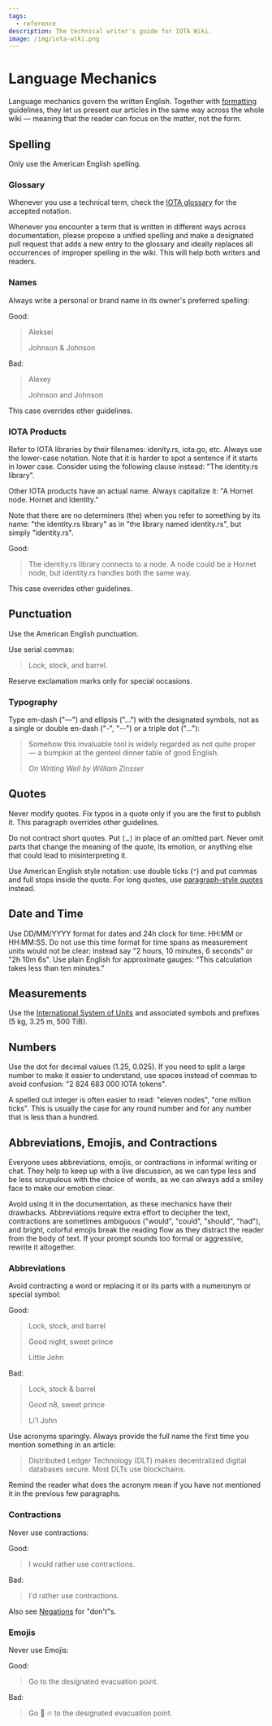 ```yaml
---
tags:
  - reference
description: The technical writer's guide for IOTA Wiki.
image: /img/iota-wiki.png
---
```


# Language Mechanics

Language mechanics govern the written English. Together with [formatting](./formatting.md) guidelines, they let us present our articles in the same way across the whole wiki — meaning that the reader can focus on the matter, not the form.

## Spelling

Only use the American English spelling.

### Glossary

Whenever you use a technical term, check the [IOTA glossary](/learn/glossary) for the accepted notation.

Whenever you encounter a term that is written in different ways across documentation, please propose a unified spelling and make a designated pull request that adds a new entry to the glossary and ideally replaces all occurrences of improper spelling in the wiki. This will help both writers and readers.

### Names

Always write a personal or brand name in its owner's preferred spelling:

Good:

> Aleksei
>
> Johnson & Johnson

Bad:

> Alexey
>
> Johnson and Johnson

This case overrides other guidelines.

### IOTA Products

Refer to IOTA libraries by their filenames: idenity.rs, iota.go, etc. Always use the lower-case notation. Note that it is harder to spot a sentence if it starts in lower case. Consider using the following clause instead: "The identity.rs library".

Other IOTA products have an actual name. Always capitalize it: "A Hornet node. Hornet and Identity."

Note that there are no determiners (the) when you refer to something by its name: "the identity.rs library" as in "the library named identity.rs", but simply "identity.rs".

Good:

> The identity.rs library connects to a node. A node could be a Hornet node, but identity.rs handles both the same way.

This case overrides other guidelines.

## Punctuation

Use the American English punctuation.

Use serial commas:

> Lock, stock, and barrel.

Reserve exclamation marks only for special occasions.

### Typography

Type em-dash ("—") and ellipsis ("…") with the designated symbols, not as a single or double en-dash ("-", "--") or a triple dot ("..."):

> Somehow this invaluable tool is widely regarded as not quite proper — a bumpkin at the genteel dinner table of good English.
>
> _On Writing Well by William Zinsser_

## Quotes

Never modify quotes. Fix typos in a quote only if you are the first to publish it. This paragraph overrides other guidelines.

Do not contract short quotes. Put `[…]` in place of an omitted part. Never omit parts that change the meaning of the quote, its emotion, or anything else that could lead to misinterpreting it.

Use American English style notation: use double ticks (`"`) and put commas and full stops inside the quote. For long quotes, use [paragraph-style quotes](./formatting.md#paragraph-quotes) instead.

## Date and Time

Use DD/MM/YYYY format for dates and 24h clock for time: HH:MM or HH:MM:SS. Do not use this time format for time spans as measurement units would not be clear: instead say "2 hours, 10 minutes, 6 seconds" or "2h 10m 6s". Use plain English for approximate gauges: "This calculation takes less than ten minutes."

## Measurements

Use the [International System of Units](https://www.bipm.org/en/measurement-units) and associated symbols and prefixes (5 kg, 3.25 m, 500 TiB).

## Numbers

Use the dot for decimal values (1.25, 0.025). If you need to split a large number to make it easier to understand, use spaces instead of commas to avoid confusion: "2 824 683 000 IOTA tokens".

A spelled out integer is often easier to read: "eleven nodes", "one million ticks". This is usually the case for any round number and for any number that is less than a hundred.

## Abbreviations, Emojis, and Contractions

Everyone uses abbreviations, emojis, or contractions in informal writing or chat. They help to keep up with a live discussion, as we can type less and be less scrupulous with the choice of words, as we can always add a smiley face to make our emotion clear.

Avoid using it in the documentation, as these mechanics have their drawbacks. Abbreviations require extra effort to decipher the text, contractions are sometimes ambiguous ("would", "could", "should", "had"), and bright, colorful emojis break the reading flow as they distract the reader from the body of text. If your prompt sounds too formal or aggressive, rewrite it altogether.

### Abbreviations

Avoid contracting a word or replacing it or its parts with a numeronym or special symbol:

Good:

> Lock, stock, and barrel
>
> Good night, sweet prince
>
> Little John

Bad:

> Lock, stock & barrel
>
> Good n8, sweet prince
>
> Li'l John

Use acronyms sparingly. Always provide the full name the first time you mention something in an article:

> Distributed Ledger Technology (DLT) makes decentralized digital databases secure. Most DLTs use blockchains.

Remind the reader what does the acronym mean if you have not mentioned it in the previous few paragraphs.

### Contractions

Never use contractions:

Good:

> I would rather use contractions.

Bad:

> I'd rather use contractions.

Also see [Negations](./form.md#negations) for "don't"s.

### Emojis

Never use Emojis:

Good:

> Go to the designated evacuation point.

Bad:

> Go :runner: :fire: to the designated evacuation point.
